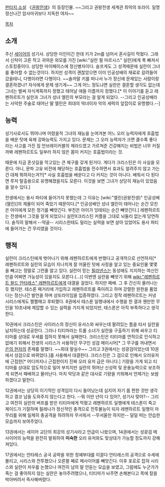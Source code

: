 [[판타지 소설]] 《[[권왕전생]]》의 등장인물.
~~그리고 권왕전생 세계관 최악의 또라이. 일명 정신나간 암사마귀보다 지독한 여자~~

[[목차]]

== 소개 ==
주신 [[세이어]]의 성기사. 상당한 미인이긴 한데 키가 2m를 넘어서 혼사길이 막혔다. 그래서 신탁이 고른 작고 귀여운 외모를 가진 [wiki:"실란 필 마르시스" 실란]에게 폭 빠져서 스토킹중이다. 상당한 마이페이스에 정신병자이다. 슬프게도 그 성격때문에 실란이 그녀를 좋아할 수 없는것이다. 하지만 성격이 괜찮았으면 이미 인공성배의 재료로 갈려들어갔을테니, 다행이라면 다행이다. ~~솔까말 키를 떠나서 누가 정신에 문제있는 사람이랑 결혼하겠나? 자식에게 문제 생기게~~ 그게 어느 정도냐면 실란은 결혼할 생각도 없는데 그녀는 벌써 자식계획까지 정했고 태어날 애들 이름까지 정했다.[* 이 이야기를 듣고 레펜하르트가 실란과 그녀가 성녀 엘린의 부모라는 걸 알게 되었다. --그리고 인공성배라는 사악한 주술로 태어난 딸 엘린은 희대의 악녀이자 악의 세력의 앞잡이로 유명했다.--]

== 능력 ==
성기사로서도 뛰어나며 어렸을적 그녀의 재능을 눈여겨본 어느 오러 능력자에게 호흡법을 배운 탓에 육체 강화능력도 가지고 있다. 문제는 그 오러 능력자가 크면 클수록 좋다라는 사고를 가진 짐 언브레이커블의 제라드였고 가르쳐준 건강해지는 비법은 너무 커질까봐 레펜하르트도 일부러 하지 않은 몸이 커지는 호흡법이라는 것. 

때문에 지금 혼삿길을 막고있는 큰 체구를 갖게 된거다. 게다가 크리스틴은 이 사실을 모른다. 아니, 문파 고유 비전에 해당하는 호흡법을 전수하면서 효과도 알려주지 않고 가는건 대체 뭐하자는겨?![* 사실 호흡법을 배운다고 다 커지는 것이 아니다. 배워서 다 된다면 루저 탈출용으로 유명해졌을지도 모른다. 이것을 보면 그녀가 상당히 재능이 있었음을 알수 있다.]

전생에서는 용사 파티에 들어가지 못했는데 그 이유는 [wiki:"엘린(권왕전생)" 인공성배(엘린)]의 제물이 되어 죽었기 때문이다.[* 인공성배인 성녀 엘린이 태어나는 순간 모친은 아이에게 모든 정기를 빼앗긴다. 부친은 아이가 잉태되는 순간 빼앗긴다.]  레펜하르트는 전생에서 그것을 알게 되었으니 실란X크리스틴 커플을 그대로 놔둘리 없는게 당연하다. 솔직히 말해서 --약골-- 시리스한테도 밀리는 실력을 보면 살아 있었어도 용사 파티에 들어가는 건 무리였을 것이다.

== 행적 ==
실란이 크리스틴에게 벗어나기 위해 레펜하르트에게 반했다고 공개적으로 선언하자[* 레펜하르트와 실란의 모습이 지나치게 잘 어울린 탓에 사정을 알고 있는 중요인물 몇몇을 빼고는 정말로 그런줄 알고 있다. 실란이 믿는 [[필라넨스]]는 동성애도 지지하는 여신인 만큼 어쩌면 가능성이 있을지도 모른다.(…)] 이번엔 실란을 빼앗기 위해 [[wiki:"레펜하르트 왈드 안타레스" 레펜하르트]]에게 대결을 걸었다. 하지만 패배. 그 후 간신히 물러나는 듯 했지만. 테스론 패거리에 가입하고 레펜하르트를 죽이려고 하며 강렬한 원한을 품었다는 정신나간 발언을 하며 상또라이임을 입증하였다. 그리고 정작 레펜하르트는 커녕 시리스에게도 쩔쩔매고 후퇴했다. 8권에서 테스론 일행내에서 수행을 한 결과 웬만한 무인을 10초내에 제압할 수 있는 실력을 가지게 되었지만, 테스론은 아직 부족하다고 생각한다. 

10권에서 크리스틴은 사이러스의 정신이 유서스와 싸우는데 팔려있는 틈을 타서 실란을 납치하는데 성공한다. 그러나 티티마라는 트롤 소녀가 실란을 구출하기 위해 싸우고 티티마를 상대로 우세를 접하지 못해서 실패한다. 크리스틴은 티티마를 연적으로 인식하고 없애기 위해서 전생의 시리스가 사용하던 무구인 성검 메이시어[* 그 무구를 꺼내면서 [[은의 현자]]의 존재를 말했다. ~~희대 말실수~~ 그리고 3권에서는 성광검이었는데 10권에서 성검으로 바뀌었다.]를 사용해서 대결한다. 크리스틴은 그 검으로 인해서 오러유저에 근접한[* 어디까지나 근접한이지 진짜 오러 유저 급은 아니다.] 기량을 가게 되고 티티마를 상대로 압도적으로 밀어 부치지만 실란의 뛰어난 신성력 및 운용능력으로 보조하게 되면서 패배하고 물러난다. 마치 악당과 같은 대사로 기량을 키워해서 언제가는 보쌈하겠다고 말한다.

12권에서는 상당히 이기적인 성격임이 다시 들어났는데 심지어 자기 몸 편한 것만 생각하고 결코 남을 도와주지 않는다고 한다. --뭐 이딴 년이 다 있어?, 성기사 맞아?-- 그리고 여전히 실란의 버프를 받은 티티마에게 막혔고 레펜하르트 일행에게 테스론이 죽고 제이드가 기절하며 필레나가 정신적인 충격으로 전투불능이 되자 레펜하르트 일행이 마무리를 위해 일제히 총공격을 하려하자 무서워서 --무서울만 하지만-- 덜덜 떠는 안습한 모습까지 보여주었다.

13권에서는 세이어 교단의 최강의 성기사라고 언급이 나왔으며, 14권에서는 성광검 메사이어의 능력을 완전히 발휘하여 '''미숙한''' 오러 유저와도 맞상대가 가능할 정도까지 강해져있다.

17권에서는 안타레스 공국 공략을 위한 정예부대를 이끌다 안타레스의 공격으로 수세에 몰리고, 시리스와 전투했으나 오른팔 째로 메사이어를 빼앗긴다. 이후 포로로 잡혀 시리스와 실란이 처우를 논했으나 여전히 남의 말 안듣는 모습을 보였고, 그럼에도 누군가가 죽는 걸 좋아하지 않는 실란은 놓아주려했으나, 티티마가 놔주면 손해본다고 목에 칼을 박아버려서 즉사해버렸다.
